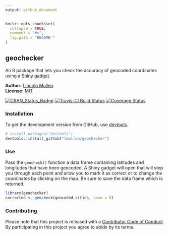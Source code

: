 ```yaml
---
output: github_document
---
```


<!-- README.md is generated from README.Rmd. Please edit that file -->

```r
knitr::opts_chunk$set(
  collapse = TRUE,
  comment = "#>",
  fig.path = "README-"
)
```

## geochecker

An R package that lets you check the accuracy of geocoded coordinates using a [Shiny gadget](http://shiny.rstudio.com/articles/gadgets.html).

**Author:** [Lincoln Mullen](http://lincolnmullen.com)<br>
**License:** [MIT](http://opensource.org/licenses/MIT)

[![CRAN_Status_Badge](http://www.r-pkg.org/badges/version/geochecker)](http://cran.r-project.org/package=geochecker)
[![Travis-CI Build Status](https://travis-ci.org/lmullen/geochecker.svg?branch=master)](https://travis-ci.org/lmullen/geochecker)
[![Coverage Status](https://img.shields.io/codecov/c/github/lmullen/geochecker/master.svg)](https://codecov.io/github/lmullen/geochecker?branch=master)


### Installation

To get the development version from GitHub, use  [devtools](https://github.com/hadley/devtools).

```r
# install.packages("devtools")
devtools::install_github("lmullen/geochecker")
```

### Use

Pass the `geocheck()` function a data frame containing latitudes and longitudes that have been geocoded. A Shiny gadget will open that will step you through each point and allow you to mark it as correct or to change the coordinates by clicking on the map. Be sure to save the data frame which is returned.

```r
library(geochecker)
corrected <- geocheck(geocoded_cities, zoom = 8)
```

### Contributing

Please note that this project is released with a [Contributor Code of Conduct](CONDUCT.md). By participating in this project you agree to abide by its terms.
